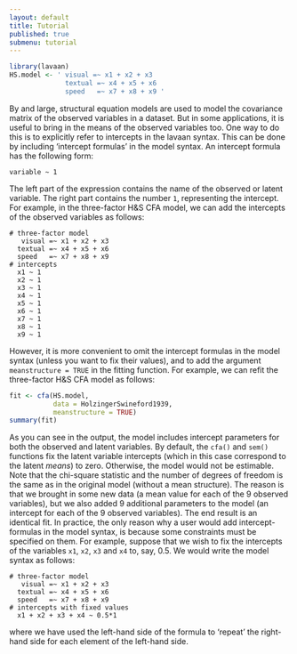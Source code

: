 ```yaml
---
layout: default
title: Tutorial
published: true
submenu: tutorial
---
```


```r
library(lavaan)
HS.model <- ' visual =~ x1 + x2 + x3
              textual =~ x4 + x5 + x6
              speed   =~ x7 + x8 + x9 '
```

By and large, structural equation models are used to model the covariance
matrix of the observed variables in a dataset. But in some applications, it is
useful to bring in the means of the observed variables too. One way to do this
is to explicitly refer to intercepts in the lavaan syntax. This can be done by
including 'intercept formulas' in the model syntax. An intercept formula has
the following form:

    variable ~ 1

The left part of the expression contains the name of the observed or latent
variable. The right part contains the number `1`, representing the intercept.
For example, in the three-factor H&S CFA model, we can add the intercepts of
the observed variables as follows:

    # three-factor model
       visual =~ x1 + x2 + x3
      textual =~ x4 + x5 + x6
      speed   =~ x7 + x8 + x9
    # intercepts
      x1 ~ 1
      x2 ~ 1
      x3 ~ 1
      x4 ~ 1
      x5 ~ 1
      x6 ~ 1
      x7 ~ 1
      x8 ~ 1
      x9 ~ 1

However, it is more convenient to omit the intercept formulas in the model
syntax (unless you want to fix their values), and to add the argument
`meanstructure = TRUE` in the fitting function. For example, we can refit the
three-factor H&S CFA model as follows:

```r
fit <- cfa(HS.model, 
           data = HolzingerSwineford1939, 
           meanstructure = TRUE)
summary(fit)
```

As you can see in the output, the model includes intercept parameters for both
the observed and latent variables. By default, the `cfa()` and `sem()` 
functions fix the latent
variable intercepts (which in this case correspond to the latent *means*) to
zero. Otherwise, the model would not be estimable. Note that the chi-square
statistic and the number of degrees of freedom is the same as in the original
model (without a mean structure). The reason is that we brought in some new
data (a mean value for each of the 9 observed variables), but we also added 9
additional parameters to the model (an intercept for each of the 9 observed
variables). The end result is an identical fit. In practice, the only reason
why a user would add intercept-formulas in the model syntax, is because some
constraints must be specified on them. For example, suppose that we wish to fix
the intercepts of the variables `x1`, `x2`, `x3` and `x4` to, say, 0.5. We
would write the model syntax as follows:

    # three-factor model
       visual =~ x1 + x2 + x3
      textual =~ x4 + x5 + x6
      speed   =~ x7 + x8 + x9
    # intercepts with fixed values
      x1 + x2 + x3 + x4 ~ 0.5*1

where we have used the left-hand side of the formula to 'repeat' the
right-hand side for each element of the left-hand side.




